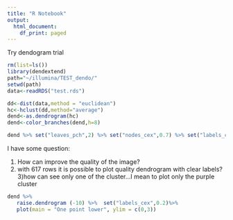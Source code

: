 ```yaml
---
title: "R Notebook"
output:
  html_document:
    df_print: paged
---
```

Try dendogram trial 

```r
rm(list=ls())
library(dendextend)
path="~/illumina/TEST_dendo/"
setwd(path)
data<-readRDS("test.rds")

dd<-dist(data,method = "euclidean")
hc<-hclust(dd,method="average")
dend<-as.dendrogram(hc)
dend<-color_branches(dend,h=8)

dend %>% set("leaves_pch",2) %>% set("nodes_cex",0.7) %>% set("labels_cex",0.1) %>% plot(axes=T,cex=0.5,type="rectangle")

```

I have some question:

1) How can improve the  quality of the image?
2) with 617  rows it is possible to plot quality dendrogram with clear labels?
3)how can see only one of the  cluster...I mean to plot only the  purple cluster
```r
dend %>% 
   raise.dendrogram (-10) %>%  set("labels_cex",0.2)%>%
   plot(main = "One point lower", ylim = c(0,3))
```

